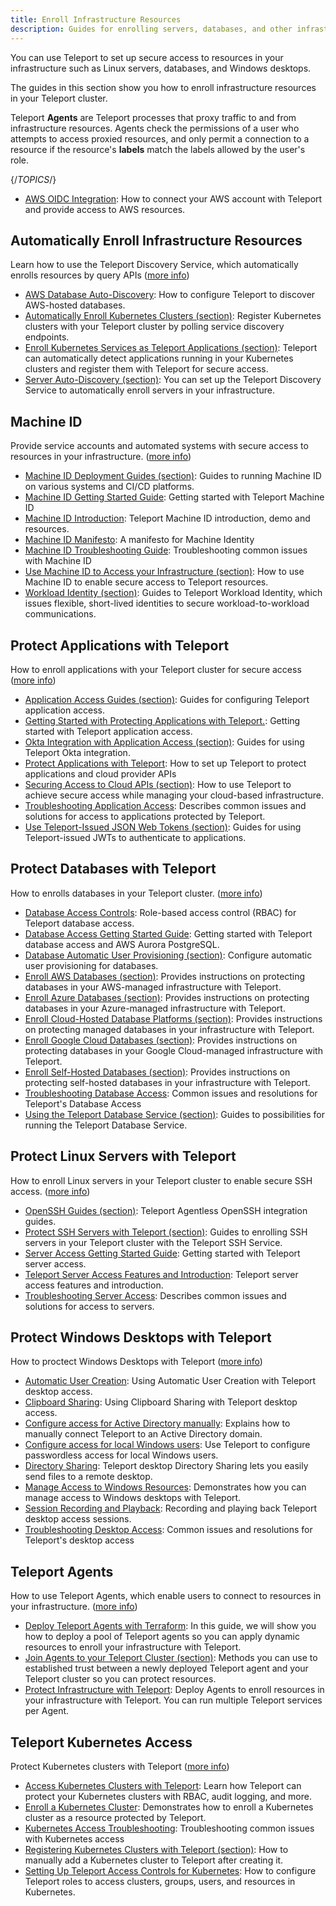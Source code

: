 ```yaml
---
title: Enroll Infrastructure Resources
description: Guides for enrolling servers, databases, and other infrastructure resources with Teleport so you can set up secure access.
---
```


You can use Teleport to set up secure access to resources in your infrastructure
such as Linux servers, databases, and Windows desktops. 

The guides in this section show you how to enroll infrastructure resources in
your Teleport cluster.

Teleport **Agents** are Teleport processes that proxy traffic to and from
infrastructure resources.  Agents check the permissions of a user who attempts
to access proxied resources, and only permit a connection to a resource if the
resource's **labels** match the labels allowed by the user's role.

{/*TOPICS*/}

- [AWS OIDC Integration](enroll-resources/awsoidc-integration.mdx): How to connect your AWS account with Teleport and provide access to AWS resources.

## Automatically Enroll Infrastructure Resources

Learn how to use the Teleport Discovery Service, which automatically enrolls resources by query APIs ([more info](enroll-resources/auto-discovery.mdx))

- [AWS Database Auto-Discovery](enroll-resources/auto-discovery/databases.mdx): How to configure Teleport to discover AWS-hosted databases.
- [Automatically Enroll Kubernetes Clusters (section)](enroll-resources/auto-discovery/kubernetes.mdx): Register Kubernetes clusters with your Teleport cluster by polling service discovery endpoints.
- [Enroll Kubernetes Services as Teleport Applications (section)](enroll-resources/auto-discovery/kubernetes-applications.mdx): Teleport can automatically detect applications running in your Kubernetes clusters and register them with Teleport for secure access.
- [Server Auto-Discovery (section)](enroll-resources/auto-discovery/servers.mdx): You can set up the Teleport Discovery Service to automatically enroll servers in your infrastructure.

## Machine ID

Provide service accounts and automated systems with secure access to resources in your infrastructure. ([more info](enroll-resources/machine-id.mdx))

- [Machine ID Deployment Guides (section)](enroll-resources/machine-id/deployment.mdx): Guides to running Machine ID on various systems and CI/CD platforms.
- [Machine ID Getting Started Guide](enroll-resources/machine-id/getting-started.mdx): Getting started with Teleport Machine ID
- [Machine ID Introduction](enroll-resources/machine-id/introduction.mdx): Teleport Machine ID introduction, demo and resources.
- [Machine ID Manifesto](enroll-resources/machine-id/manifesto.mdx): A manifesto for Machine Identity
- [Machine ID Troubleshooting Guide](enroll-resources/machine-id/troubleshooting.mdx): Troubleshooting common issues with Machine ID
- [Use Machine ID to Access your Infrastructure (section)](enroll-resources/machine-id/access-guides.mdx): How to use Machine ID to enable secure access to Teleport resources.
- [Workload Identity (section)](enroll-resources/machine-id/workload-identity.mdx): Guides to Teleport Workload Identity, which issues flexible, short-lived identities to secure workload-to-workload communications.

## Protect Applications with Teleport

How to enroll applications with your Teleport cluster for secure access ([more info](enroll-resources/application-access.mdx))

- [Application Access Guides (section)](enroll-resources/application-access/guides.mdx): Guides for configuring Teleport application access.
- [Getting Started with Protecting Applications with Teleport.](enroll-resources/application-access/getting-started.mdx): Getting started with Teleport application access.
- [Okta Integration with Application Access (section)](enroll-resources/application-access/okta.mdx): Guides for using Teleport Okta integration.
- [Protect Applications with Teleport](enroll-resources/application-access/introduction.mdx): How to set up Teleport to protect applications and cloud provider APIs
- [Securing Access to Cloud APIs (section)](enroll-resources/application-access/cloud-apis.mdx): How to use Teleport to achieve secure access while managing your cloud-based infrastructure.
- [Troubleshooting Application Access](enroll-resources/application-access/troubleshooting-apps.mdx): Describes common issues and solutions for access to applications protected by Teleport.
- [Use Teleport-Issued JSON Web Tokens (section)](enroll-resources/application-access/jwt.mdx): Guides for using Teleport-issued JWTs to authenticate to applications.

## Protect Databases with Teleport

How to enrolls databases in your Teleport cluster. ([more info](enroll-resources/database-access.mdx))

- [Database Access Controls](enroll-resources/database-access/rbac.mdx): Role-based access control (RBAC) for Teleport database access.
- [Database Access Getting Started Guide](enroll-resources/database-access/getting-started.mdx): Getting started with Teleport database access and AWS Aurora PostgreSQL.
- [Database Automatic User Provisioning (section)](enroll-resources/database-access/auto-user-provisioning.mdx): Configure automatic user provisioning for databases.
- [Enroll AWS Databases (section)](enroll-resources/database-access/enroll-aws-databases.mdx): Provides instructions on protecting databases in your AWS-managed infrastructure with Teleport.
- [Enroll Azure Databases (section)](enroll-resources/database-access/enroll-azure-databases.mdx): Provides instructions on protecting databases in your Azure-managed infrastructure with Teleport.
- [Enroll Cloud-Hosted Database Platforms (section)](enroll-resources/database-access/enroll-managed-databases.mdx): Provides instructions on protecting managed databases in your infrastructure with Teleport.
- [Enroll Google Cloud Databases (section)](enroll-resources/database-access/enroll-google-cloud-databases.mdx): Provides instructions on protecting databases in your Google Cloud-managed infrastructure with Teleport.
- [Enroll Self-Hosted Databases (section)](enroll-resources/database-access/enroll-self-hosted-databases.mdx): Provides instructions on protecting self-hosted databases in your infrastructure with Teleport.
- [Troubleshooting Database Access](enroll-resources/database-access/troubleshooting.mdx): Common issues and resolutions for Teleport's Database Access
- [Using the Teleport Database Service (section)](enroll-resources/database-access/guides.mdx): Guides to possibilities for running the Teleport Database Service.

## Protect Linux Servers with Teleport

How to enroll Linux servers in your Teleport cluster to enable secure SSH access. ([more info](enroll-resources/server-access.mdx))

- [OpenSSH Guides (section)](enroll-resources/server-access/openssh.mdx): Teleport Agentless OpenSSH integration guides.
- [Protect SSH Servers with Teleport (section)](enroll-resources/server-access/guides.mdx): Guides to enrolling SSH servers in your Teleport cluster with the Teleport SSH Service.
- [Server Access Getting Started Guide](enroll-resources/server-access/getting-started.mdx): Getting started with Teleport server access.
- [Teleport Server Access Features and Introduction](enroll-resources/server-access/introduction.mdx): Teleport server access features and introduction.
- [Troubleshooting Server Access](enroll-resources/server-access/troubleshooting-server.mdx): Describes common issues and solutions for access to servers.

## Protect Windows Desktops with Teleport

How to proctect Windows Desktops with Teleport ([more info](enroll-resources/desktop-access.mdx))

- [Automatic User Creation](enroll-resources/desktop-access/user-creation.mdx): Using Automatic User Creation with Teleport desktop access.
- [Clipboard Sharing](enroll-resources/desktop-access/clipboard.mdx): Using Clipboard Sharing with Teleport desktop access.
- [Configure access for Active Directory manually](enroll-resources/desktop-access/active-directory-manual.mdx): Explains how to manually connect Teleport to an Active Directory domain.
- [Configure access for local Windows users](enroll-resources/desktop-access/getting-started.mdx): Use Teleport to configure passwordless access for local Windows users.
- [Directory Sharing](enroll-resources/desktop-access/directory-sharing.mdx): Teleport desktop Directory Sharing lets you easily send files to a remote desktop.
- [Manage Access to Windows Resources](enroll-resources/desktop-access/introduction.mdx): Demonstrates how you can manage access to Windows desktops with Teleport.
- [Session Recording and Playback](enroll-resources/desktop-access/sessions.mdx): Recording and playing back Teleport desktop access sessions.
- [Troubleshooting Desktop Access](enroll-resources/desktop-access/troubleshooting.mdx): Common issues and resolutions for Teleport's desktop access

## Teleport Agents

How to use Teleport Agents, which enable users to connect to resources in your infrastructure. ([more info](enroll-resources/agents.mdx))

- [Deploy Teleport Agents with Terraform](enroll-resources/agents/deploy-agents-terraform.mdx): In this guide, we will show you how to deploy a pool of Teleport agents so you can apply dynamic resources to enroll your infrastructure with Teleport.
- [Join Agents to your Teleport Cluster (section)](enroll-resources/agents/join-services-to-your-cluster.mdx): Methods you can use to established trust between a newly deployed Teleport agent and your Teleport cluster so you can protect resources.
- [Protect Infrastructure with Teleport](enroll-resources/agents/introduction.mdx): Deploy Agents to enroll resources in your infrastructure with Teleport. You can run multiple Teleport services per Agent.

## Teleport Kubernetes Access

Protect Kubernetes clusters with Teleport ([more info](enroll-resources/kubernetes-access.mdx))

- [Access Kubernetes Clusters with Teleport](enroll-resources/kubernetes-access/introduction.mdx): Learn how Teleport can protect your Kubernetes clusters with RBAC, audit logging, and more.
- [Enroll a Kubernetes Cluster](enroll-resources/kubernetes-access/getting-started.mdx): Demonstrates how to enroll a Kubernetes cluster as a resource protected by Teleport.
- [Kubernetes Access Troubleshooting](enroll-resources/kubernetes-access/troubleshooting.mdx): Troubleshooting common issues with Kubernetes access
- [Registering Kubernetes Clusters with Teleport (section)](enroll-resources/kubernetes-access/register-clusters.mdx): How to manually add a Kubernetes cluster to Teleport after creating it.
- [Setting Up Teleport Access Controls for Kubernetes](enroll-resources/kubernetes-access/manage-access.mdx): How to configure Teleport roles to access clusters, groups, users, and resources in Kubernetes.
